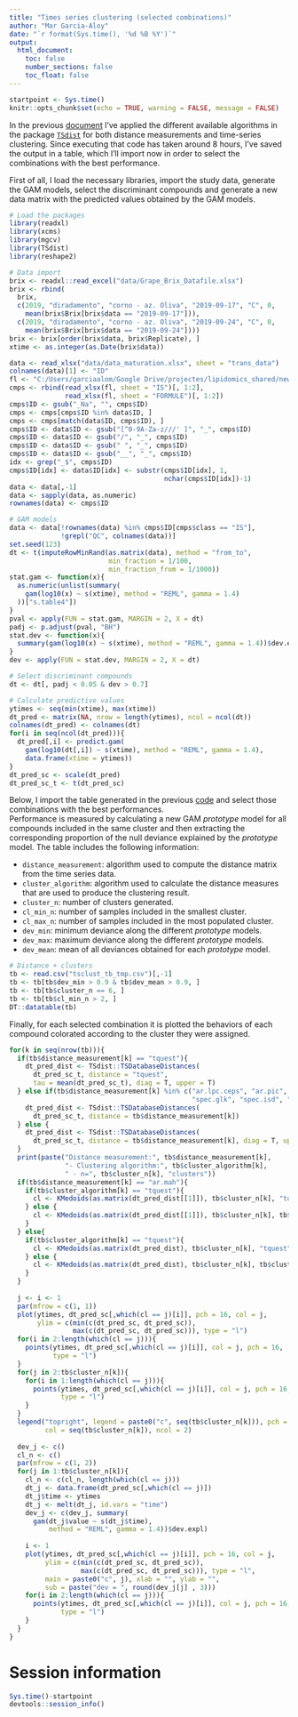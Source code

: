 ```yaml
---
title: "Times series clustering (selected combinations)"
author: "Mar Garcia-Aloy"
date: "`r format(Sys.time(), '%d %B %Y')`"
output: 
  html_document:
    toc: false
    number_sections: false
    toc_float: false
---
```


```r
startpoint <- Sys.time()
knitr::opts_chunk$set(echo = TRUE, warning = FALSE, message = FALSE)
```

In the previous [document](https://github.com/mar-garcia/lipidomics/blob/main/target/times_series_clustering.Rmd) I've applied the different available algorithms in the package [`TSdist`](https://journal.r-project.org/archive/2016/RJ-2016-058/RJ-2016-058.pdf) for both distance measurements and time-series clustering. Since executing that code has taken around 8 hours, I've saved the output in a table, which I'll import now in order to select the combinations with the best performance.  
  
  First of all, I load the necessary libraries, import the study data, generate the GAM models, select the discriminant compounds and generate a new data matrix with the predicted values obtained by the GAM models.

```r
# Load the packages
library(readxl)
library(xcms)
library(mgcv)
library(TSdist)
library(reshape2)

# Data import
brix <- readxl::read_excel("data/Grape_Brix_Datafile.xlsx")
brix <- rbind(
  brix, 
  c(2019, "diradamento", "corno - az. Oliva", "2019-09-17", "C", 0, 
    mean(brix$Brix[brix$data == "2019-09-17"])),
  c(2019, "diradamento", "corno - az. Oliva", "2019-09-24", "C", 0, 
    mean(brix$Brix[brix$data == "2019-09-24"])))
brix <- brix[order(brix$data, brix$Replicate), ]
xtime <- as.integer(as.Date(brix$data))

data <- read_xlsx("data/data_maturation.xlsx", sheet = "trans_data")
colnames(data)[1] <- "ID"
fl <- "C:/Users/garciaalom/Google Drive/projectes/lipidomics_shared/new_rt.xlsx"
cmps <- rbind(read_xlsx(fl, sheet = "IS")[, 1:2],
              read_xlsx(fl, sheet = "FORMULE")[, 1:2])
cmps$ID <- gsub("_Na", "", cmps$ID)
cmps <- cmps[cmps$ID %in% data$ID, ]
cmps <- cmps[match(data$ID, cmps$ID), ]
cmps$ID <- data$ID <- gsub("[^0-9A-Za-z///' ]", "_", cmps$ID)
cmps$ID <- data$ID <- gsub("/", "_", cmps$ID)
cmps$ID <- data$ID <- gsub(" ", "_", cmps$ID)
cmps$ID <- data$ID <- gsub("__", "_", cmps$ID)
idx <- grep("_$", cmps$ID)
cmps$ID[idx] <- data$ID[idx] <- substr(cmps$ID[idx], 1, 
                                       nchar(cmps$ID[idx])-1)
data <- data[,-1]
data <- sapply(data, as.numeric)
rownames(data) <- cmps$ID

# GAM models
data <- data[!rownames(data) %in% cmps$ID[cmps$class == "IS"], 
             !grepl("QC", colnames(data))]
set.seed(123)
dt <- t(imputeRowMinRand(as.matrix(data), method = "from_to",
                         min_fraction = 1/100,
                         min_fraction_from = 1/1000))
stat.gam <- function(x){
  as.numeric(unlist(summary(
    gam(log10(x) ~ s(xtime), method = "REML", gamma = 1.4)
  ))["s.table4"])
}
pval <- apply(FUN = stat.gam, MARGIN = 2, X = dt)
padj <- p.adjust(pval, "BH")
stat.dev <- function(x){
  summary(gam(log10(x) ~ s(xtime), method = "REML", gamma = 1.4))$dev.expl 
}
dev <- apply(FUN = stat.dev, MARGIN = 2, X = dt)

# Select discriminant compounds
dt <- dt[, padj < 0.05 & dev > 0.7]

# Calculate predictive values
ytimes <- seq(min(xtime), max(xtime))
dt_pred <- matrix(NA, nrow = length(ytimes), ncol = ncol(dt))
colnames(dt_pred) <- colnames(dt)
for(i in seq(ncol(dt_pred))){
  dt_pred[,i] <- predict.gam(
    gam(log10(dt[,i]) ~ s(xtime), method = "REML", gamma = 1.4), 
    data.frame(xtime = ytimes))  
}
dt_pred_sc <- scale(dt_pred)
dt_pred_sc_t <- t(dt_pred_sc)
```


Below, I import the table generated in the previous [code](https://github.com/mar-garcia/lipidomics/blob/main/target/times_series_clustering.Rmd) and select those combinations with the best performances.  
Performance is measured by calculating a new GAM *prototype* model for all compounds included in the same cluster and then extracting the corresponding proportion of the null deviance explained by the *prototype* model.
The table includes the following information:  
  
  - `distance_measurement`: algorithm used to compute the distance matrix from the time series data.  
  - `cluster_algorithm`: algorithm used to calculate the distance measures that are used to produce the clustering result.  
  - `cluster_n`: number of clusters generated.  
  - `cl_min_n`: number of samples included in the smallest cluster.  
  - `cl_max_n`: number of samples included in the most populated cluster.  
  - `dev_min`: minimum deviance along the different *prototype* models.  
  - `dev_max`: maximum deviance along the different *prototype* models.  
  - `dev_mean`: mean of all deviances obtained for each *prototype* model.  

```r
# Distance + clusters
tb <- read.csv("tsclust_tb_tmp.csv")[,-1]
tb <- tb[tb$dev_min > 0.9 & tb$dev_mean > 0.9, ]
tb <- tb[tb$cluster_n == 6, ]
tb <- tb[tb$cl_min_n > 2, ]
DT::datatable(tb)
```

Finally, for each selected combination it is plotted the behaviors of each compound colorated according to the cluster they were assigned. 

```r
for(k in seq(nrow(tb))){
  if(tb$distance_measurement[k] == "tquest"){
    dt_pred_dist <- TSdist::TSDatabaseDistances(
      dt_pred_sc_t, distance = "tquest", 
      tau = mean(dt_pred_sc_t), diag = T, upper = T)
  } else if(tb$distance_measurement[k] %in% c("ar.lpc.ceps", "ar.pic", "cdm", "ncd", 
                                              "spec.glk", "spec.isd", "spec.llr", "frechet")){
    dt_pred_dist <- TSdist::TSDatabaseDistances(
      dt_pred_sc_t, distance = tb$distance_measurement[k])
  } else {
    dt_pred_dist <- TSdist::TSDatabaseDistances(
      dt_pred_sc_t, distance = tb$distance_measurement[k], diag = T, upper = T)
  }
  print(paste("Distance measurement:", tb$distance_measurement[k], 
              "- Clustering algorithm:", tb$cluster_algorithm[k],
              " - n=", tb$cluster_n[k], "clusters"))
  if(tb$distance_measurement[k] == "ar.mah"){
    if(tb$cluster_algorithm[k] == "tquest"){
      cl <- KMedoids(as.matrix(dt_pred_dist[[1]]), tb$cluster_n[k], "tquest", tau = 0)
    } else {
      cl <- KMedoids(as.matrix(dt_pred_dist[[1]]), tb$cluster_n[k], tb$cluster_algorithm[k])
    }
  } else{
    if(tb$cluster_algorithm[k] == "tquest"){
      cl <- KMedoids(as.matrix(dt_pred_dist), tb$cluster_n[k], "tquest", tau = 0)
    } else {
      cl <- KMedoids(as.matrix(dt_pred_dist), tb$cluster_n[k], tb$cluster_algorithm[k])
    }
  }
  
  j <- i <- 1
  par(mfrow = c(1, 1))
  plot(ytimes, dt_pred_sc[,which(cl == j)[i]], pch = 16, col = j, 
       ylim = c(min(c(dt_pred_sc, dt_pred_sc)), 
                max(c(dt_pred_sc, dt_pred_sc))), type = "l")
  for(i in 2:length(which(cl == j))){
    points(ytimes, dt_pred_sc[,which(cl == j)[i]], col = j, pch = 16, 
           type = "l")
  }
  for(j in 2:tb$cluster_n[k]){
    for(i in 1:length(which(cl == j))){
      points(ytimes, dt_pred_sc[,which(cl == j)[i]], col = j, pch = 16, 
             type = "l")
    }
  }
  legend("topright", legend = paste0("c", seq(tb$cluster_n[k])), pch = 16, 
         col = seq(tb$cluster_n[k]), ncol = 2)
  
  dev_j <- c()
  cl_n <- c()
  par(mfrow = c(1, 2))
  for(j in 1:tb$cluster_n[k]){
    cl_n <- c(cl_n, length(which(cl == j)))
    dt_j <- data.frame(dt_pred_sc[,which(cl == j)])
    dt_j$time <- ytimes
    dt_j <- melt(dt_j, id.vars = "time")
    dev_j <- c(dev_j, summary(
      gam(dt_j$value ~ s(dt_j$time), 
          method = "REML", gamma = 1.4))$dev.expl)
    
    i <- 1
    plot(ytimes, dt_pred_sc[,which(cl == j)[i]], pch = 16, col = j, 
         ylim = c(min(c(dt_pred_sc, dt_pred_sc)), 
                  max(c(dt_pred_sc, dt_pred_sc))), type = "l", 
         main = paste0("c", j), xlab = "", ylab = "",
         sub = paste("dev = ", round(dev_j[j] , 3)))
    for(i in 2:length(which(cl == j))){
      points(ytimes, dt_pred_sc[,which(cl == j)[i]], col = j, pch = 16, 
             type = "l")
    }
  }
}
```


# Session information

```r
Sys.time()-startpoint
devtools::session_info()
```